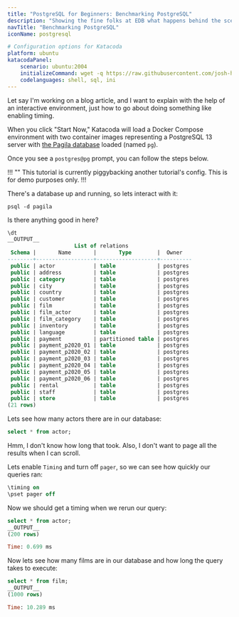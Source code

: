 ```yaml
---
title: "PostgreSQL for Beginners: Benchmarking PostgreSQL"
description: "Showing the fine folks at EDB what happens behind the scenes of a Docs 2.0 tutorial."
navTitle: "Benchmarking PostgreSQL"
iconName: postgresql

# Configuration options for Katacoda
platform: ubuntu
katacodaPanel:
    scenario: ubuntu:2004
    initializeCommand: wget -q https://raw.githubusercontent.com/josh-heyer/barmantutorial/main/step01-db-setup/docker-compose.yaml ; docker-compose up -d ; clear ; docker exec -it -u postgres pg /bin/bash
    codelanguages: shell, sql, ini
---
```


Let say I'm working on a blog article, and I want to explain with the help of an interactive environment, just how to go about doing something like enabling timing.

When you click "Start Now," Katacoda will load a Docker Compose environment with two container images representing a
PostgreSQL 13 server with [the Pagila database](https://github.com/devrimgunduz/pagila) loaded (named `pg`).

Once you see a `postgres@pg` prompt, you can follow the steps below.

!!! ""
This tutorial is currently piggybacking another tutorial's config. This is for demo purposes only.
!!!

<KatacodaPanel />

There's a database up and running, so lets interact with it:

```shell
psql -d pagila
```

Is there anything good in here?

```sql
\dt
__OUTPUT__
                     List of relations
 Schema |       Name       |       Type        |  Owner
--------+------------------+-------------------+----------
 public | actor            | table             | postgres
 public | address          | table             | postgres
 public | category         | table             | postgres
 public | city             | table             | postgres
 public | country          | table             | postgres
 public | customer         | table             | postgres
 public | film             | table             | postgres
 public | film_actor       | table             | postgres
 public | film_category    | table             | postgres
 public | inventory        | table             | postgres
 public | language         | table             | postgres
 public | payment          | partitioned table | postgres
 public | payment_p2020_01 | table             | postgres
 public | payment_p2020_02 | table             | postgres
 public | payment_p2020_03 | table             | postgres
 public | payment_p2020_04 | table             | postgres
 public | payment_p2020_05 | table             | postgres
 public | payment_p2020_06 | table             | postgres
 public | rental           | table             | postgres
 public | staff            | table             | postgres
 public | store            | table             | postgres
(21 rows)
```

Lets see how many actors there are in our database:
```sql
select * from actor;
```


Hmm, I don't know how long that took. Also, I don't want to page all the results when I can scroll.

Lets enable `Timing` and turn off `pager`, so we can see how quickly our queries ran:

```sql
\timing on
\pset pager off
```

Now we should get a timing when we rerun our query:

```sql
select * from actor;
__OUTPUT__
(200 rows)

Time: 0.699 ms
```

Now lets see how many films are in our database and how long the query takes to execute:

```sql
select * from film;
__OUTPUT__
(1000 rows)

Time: 10.289 ms
```